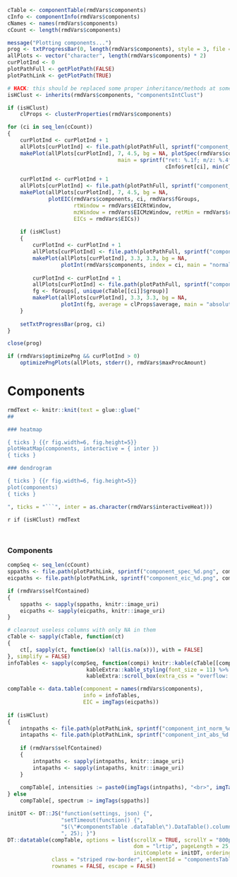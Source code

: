 ```r
cTable <- componentTable(rmdVars$components)
cInfo <- componentInfo(rmdVars$components)
cNames <- names(rmdVars$components)
cCount <- length(rmdVars$components)

message("Plotting components...")
prog <- txtProgressBar(0, length(rmdVars$components), style = 3, file = stderr())
allPlots <- vector("character", length(rmdVars$components) * 2)
curPlotInd <- 0
plotPathFull <- getPlotPath(FALSE)
plotPathLink <- getPlotPath(TRUE)

# HACK: this should be replaced some proper inheritance/methods at some point
isHClust <- inherits(rmdVars$components, "componentsIntClust")

if (isHClust)
    clProps <- clusterProperties(rmdVars$components)

for (ci in seq_len(cCount))
{
    curPlotInd <- curPlotInd + 1
    allPlots[curPlotInd] <- file.path(plotPathFull, sprintf("component_spec_%d.png", ci))
    makePlot(allPlots[curPlotInd], 7, 4.5, bg = NA, plotSpec(rmdVars$components, ci,
                                   main = sprintf("ret: %.1f; m/z: %.4f - %.4f",
                                                  cInfo$ret[ci], min(cTable[[ci]]$mz), max(cTable[[ci]]$mz))))

    curPlotInd <- curPlotInd + 1
    allPlots[curPlotInd] <- file.path(plotPathFull, sprintf("component_eic_%d.png", ci))
    makePlot(allPlots[curPlotInd], 7, 4.5, bg = NA,
             plotEIC(rmdVars$components, ci, rmdVars$fGroups,
                     rtWindow = rmdVars$EICRtWindow,
                     mzWindow = rmdVars$EICMzWindow, retMin = rmdVars$retMin,
                     EICs = rmdVars$EICs))
    
    if (isHClust)
    {
        curPlotInd <- curPlotInd + 1
        allPlots[curPlotInd] <- file.path(plotPathFull, sprintf("component_int_norm_%d.png", ci))
        makePlot(allPlots[curPlotInd], 3.3, 3.3, bg = NA,
                 plotInt(rmdVars$components, index = ci, main = "normalized"))
        
        curPlotInd <- curPlotInd + 1
        allPlots[curPlotInd] <- file.path(plotPathFull, sprintf("component_int_abs_%d.png", ci))
        fg <- fGroups[, unique(cTable[[ci]]$group)]
        makePlot(allPlots[curPlotInd], 3.3, 3.3, bg = NA,
                 plotInt(fg, average = clProps$average, main = "absolute"))
    }
    
    setTxtProgressBar(prog, ci)
}

close(prog)

if (rmdVars$optimizePng && curPlotInd > 0)
    optimizePngPlots(allPlots, stderr(), rmdVars$maxProcAmount)
```


Components {data-orientation=rows}
===

```r
rmdText <- knitr::knit(text = glue::glue("
##

### heatmap

{ ticks } {{r fig.width=6, fig.height=5}}
plotHeatMap(components, interactive = { inter })
{ ticks }

### dendrogram

{ ticks } {{r fig.width=6, fig.height=5}}
plot(components)
{ ticks }

", ticks = "```", inter = as.character(rmdVars$interactiveHeat)))
```
`r if (isHClust) rmdText`

## { .components }

### Components { .components }

<style> .components { overflow-x: auto; } </style>

```r
compSeq <- seq_len(cCount)
sppaths <- file.path(plotPathLink, sprintf("component_spec_%d.png", compSeq))
eicpaths <- file.path(plotPathLink, sprintf("component_eic_%d.png", compSeq))

if (rmdVars$selfContained)
{
    sppaths <- sapply(sppaths, knitr::image_uri)
    eicpaths <- sapply(eicpaths, knitr::image_uri)
}

# clearout useless columns with only NA in them
cTable <- sapply(cTable, function(ct)
{
    ct[, sapply(ct, function(x) !all(is.na(x))), with = FALSE]
}, simplify = FALSE)
infoTables <- sapply(compSeq, function(compi) knitr::kable(cTable[[compi]], "html") %>%
                         kableExtra::kable_styling(font_size = 11) %>%
                         kableExtra::scroll_box(extra_css = "overflow: auto; width: 350px; height: 300px;"))

compTable <- data.table(component = names(rmdVars$components),
                        info = infoTables,
                        EIC = imgTags(eicpaths))
                             
if (isHClust)
{
    intnpaths <- file.path(plotPathLink, sprintf("component_int_norm_%d.png", compSeq))
    intapaths <- file.path(plotPathLink, sprintf("component_int_abs_%d.png", compSeq))
    
    if (rmdVars$selfContained)
    {
        intnpaths <- sapply(intnpaths, knitr::image_uri)
        intapaths <- sapply(intapaths, knitr::image_uri)
    }
    
    compTable[, intensities := paste0(imgTags(intnpaths), "<br>", imgTags(intapaths))]
} else
    compTable[, spectrum := imgTags(sppaths)]

initDT <- DT::JS("function(settings, json) {",
                 "setTimeout(function() {",
                 "$(\"#componentsTable .dataTable\").DataTable().columns.adjust().draw(); }",
                 ", 25); }")
DT::datatable(compTable, options = list(scrollX = TRUE, scrollY = "800px", deferRender = TRUE,
                                        dom = "lrtip", pageLength = 25, autoWidth = FALSE,
                                        initComplete = initDT, ordering = FALSE),
              class = "striped row-border", elementId = "componentsTable",
              rownames = FALSE, escape = FALSE)
```

